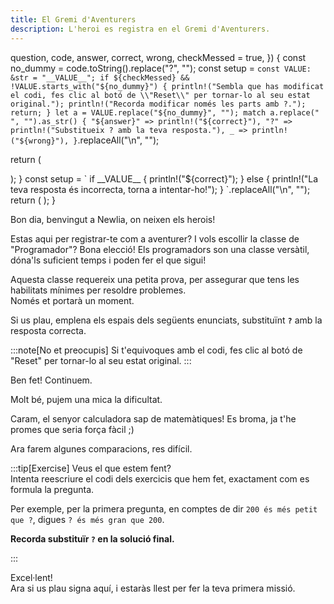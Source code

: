 ```yaml
---
title: El Gremi d'Aventurers
description: L'heroi es registra en el Gremi d'Aventurers.
---
```



  question,
  code,
  answer,
  correct,
  wrong,
  checkMessed = true,
}) {
  const no_dummy = code.toString().replace("?", "");
  const setup = `
        const VALUE: &str = "__VALUE__";
        if ${checkMessed} && !VALUE.starts_with("${no_dummy}") {
            println!("Sembla que has modificat el codi, fes clic al botó de \\"Reset\\" per tornar-lo al seu estat original.");
            println!("Recorda modificar només les parts amb ?.");
            return;
        }
        let a = VALUE.replace("${no_dummy}", "");
        match a.replace(" ", "").as_str() {
            "${answer}" => println!("${correct}"),
            "?" => println!("Substitueix ? amb la teva resposta."),
            _ => println!("${wrong}"),
        }
    `.replaceAll("\n", "");

return (

<QuestionCard question={question}>
<CodeBlock
        client:visible
        code={code}
        setup={setup}
        showLineNumbers={false}
      />
</QuestionCard>
);
}
const setup = `         if __VALUE__ {
            println!("${correct}");
        } else {
            println!("La teva resposta és incorrecta, torna a intentar-ho!");
        }
    `.replaceAll("\n", "");
return (
<QuestionCard question={question}>
<CodeBlock
        client:visible
        code={code}
        setup={setup}
        showLineNumbers={false}
      />
</QuestionCard>
);
}

Bon dia, benvingut a Newlia, on neixen els herois!

Estas aqui per registrar-te com a aventurer? I vols escollir la classe de "Programador"?
Bona elecció! Els programadors son una classe versàtil, dóna'ls suficient temps i poden fer el que sigui!

Aquesta classe requereix una petita prova, per assegurar que tens les habilitats mínimes per resoldre problemes.  
Només et portarà un moment.

Si us plau, emplena els espais dels següents enunciats, substituïnt **`?`** amb la resposta correcta.

:::note[No et preocupis]
Si t'equivoques amb el codi, fes clic al botó de "Reset" per tornar-lo al seu estat original.
:::

<SimpleQuestion
  question="Què són cinc més cinc?"
  code="5 + 5 == ?"
  answer="10"
  correct="5 + 5 == 10, ben fet!"
  wrong="5 + 5 != {a}, torna a intentar-ho!"
/>

Ben fet! Continuem.

<SimpleQuestion
  question="Què és menys un menys un?"
  code="-1 - 1 == ?"
  answer="-2"
  correct="Així és, -2! Veig que no t'enganyen fàcilment."
  wrong="-1 - 1 != {a}, torna a intentar-ho!"
/>

Molt bé, pujem una mica la dificultat.

<SimpleQuestion
  question="Quin és el nombre que multiplicat per dos és igual a setze dividit per quatre?"
  code="16 / 4 == 2 * ?"
  answer="2"
  correct="Perfecte! Ara ja saps com fer que l'ordinador fagi càlculs senzills per tu, ben fet!"
  wrong="16 / 4 != 2 * {a}, torna a intentar-ho!"
/>

Caram, el senyor calculadora sap de matemàtiques!
Es broma, ja t'he promes que seria força fàcil ;)

Ara farem algunes comparacions, res difícil.

<FreeQuestion
  question="Escriu qualsevol nombre més gran que 200."
  code="200 < ?"
  correct="Correcte!"
/>

<FreeQuestion
  question="D'acord... Ara un nombre més petit que 200."
  code="200 > ?"
  correct="Perfecte!"
/>

<FreeQuestion
  question="Ara un que sigui més petit o igual que 0."
  code="0 >= ?"
  correct="Bona resposta!"
/>

<FreeQuestion
  question="I finalment un que sigui més gran o igual que 0."
  code="0 <= ?"
  correct="Fantastic!"
/>

:::tip[Exercise]
Veus el que estem fent?  
Intenta reescriure el codi dels exercicis que hem fet, exactament com es formula la pregunta.

Per exemple, per la primera pregunta, en comptes de dir `200 és més petit que ?`, digues `? és més gran que 200`.

**Recorda substituïr `?` en la solució final.**

<FreeQuestion
  question="Escriu qualsevol nombre més gran que 200."
  correct="Correcte!"
/>

<FreeQuestion
  question="D'acord... Ara un nombre més petit que 200."
  correct="Perfecte!"
/>

<FreeQuestion
  question="Ara un que sigui més petit o igual que 0."
  correct="Bona resposta!"
/>

<FreeQuestion
  question="I finalment un que sigui més gran o igual que 0."
  correct="Fantastic!"
/>
:::

Excel·lent!  
Ara si us plau signa aquí, i estaràs llest per fer la teva primera missió.

<QuestionCard>
  <CodeBlock
    client:visible
    code={'let name = "?";'}
    setup={
      '__VALUE__; if name == "?" { println!("pista: simplement canvia ? pel teu nom!") } else { println!("{name}, benvingut al Gremi d\'Aventurers!") }'
    }
    lang="ca"
  />
</QuestionCard>
